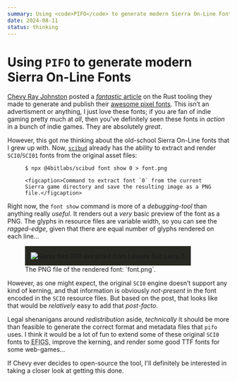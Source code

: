 ```yaml
---
summary: Using <code>PIFO</code> to generate modern Sierra On-Line Fonts
date: 2024-08-11
status: thinking
---
```



# Using <code>PIFO</code> to generate modern Sierra On-Line Fonts

[Chevy Ray Johnston](https://chevyray.dev/) posted a [_fantastic_ article](https://chevyray.dev/blog/creating-175-fonts/) on the Rust tooling they made to generate and publish their [awesome pixel fonts](https://chevyray.itch.io/). This isn&rsquo;t an advertisment or anything, I just love these fonts; if you are fan of indie gaming pretty much at _all_, then you&rsquo;ve definitely seen these fonts in _action_ in a bunch of indie games. They are absolutely _great_.

However, this got me thinking about the old-school Sierra On-Line fonts that I grew up with. Now, [`scibud`](https://www.npmjs.com/package/@4bitlabs/scibud) already has the ability to extract and render `SCI0`/`SCI01` fonts from the original asset files:

<figure>

```console
$ npx @4bitlabs/scibud font show 0 > font.png
```
    <figcaption>Command to extract font `0` from the current Sierra game directory and save the resulting image as a PNG file.</figcaption>
</figure>

Right now, the `font show` command is more of a _debugging-tool_ than anything really _useful_. It renders out a _very_ basic preview of the font as a PNG. The glyphs in resource files are variable width, so you can see the _ragged-edge_, given that there are equal number of glyphs rendered on each line&hellip;

<figure>
  <Image
    src={sierraFont000}
    style="background-color: #272822; padding: 1.5ch;"
    inferSize
    alt="Sierra font.000 extracted from Leisure Suit Larry 3"
  />
  <figcaption>The PNG file of the rendered font: `font.png`.</figcaption>
</figure>

However, as one might expect, the original `SCI0` engine doesn&rsquo;t support any kind of kerning, and that information is obviously _not-present_ in the font encoded in the `SCI0` resource files. But based on the post, that looks like that would be _relatively_ easy to add that _post-facto_.

Legal shenanigans around _redistribution_ aside, _technically_ it should be more than feasible to generate the correct format and metadata files that `pifo` uses. I think it would be a lot of fun to extend some of these original `SCI0` fonts to <abbr title="English, French, Italian, German, and Spanish">EFIGS</abbr>, improve the kerning, and render some good TTF fonts for some web-games&hellip;

If Chevy ever decides to open-source the tool, I'll definitely be interested in taking a closer look at getting this done.
